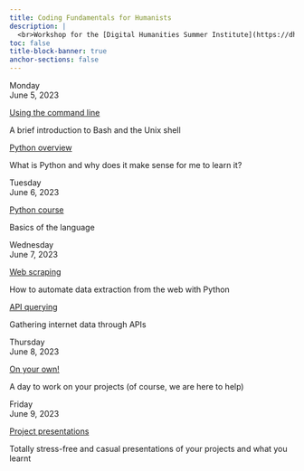 ```yaml
---
title: Coding Fundamentals for Humanists
description: |
  <br>Workshop for the [Digital Humanities Summer Institute](https://dhsi.org/) (DHSI) 2023
toc: false
title-block-banner: true
anchor-sections: false
---
```


:::{layout="[[2.1, 5, 5], [2.1, 10], [2.1, 5, 5], [2.1, 10], [2.1, 10]]"}

:::{.card-body}

:::{.date}

Monday<br>June 5, 2023

:::

:::

:::{.card .mb-3}

:::{.card-body}

[Using the command line](/monday_bash/index.qmd){.card-title .stretched-link}

[A brief introduction to Bash and the Unix shell]{.text-muted}

:::

:::

:::{.card .mb-3}

:::{.card-body}

[Python overview](/monday_python/index.qmd){.card-title .stretched-link}

[What is Python and why does it make sense for me to learn it?]{.text-muted}

:::

:::

:::{.card-body}

:::{.date}

Tuesday<br>June 6, 2023

:::

:::

:::{.card .mb-3}

:::{.card-body}

[Python course](/tuesday/index.qmd){.card-title .stretched-link}

[Basics of the language]{.text-muted}

:::

:::

:::{.card-body}

:::{.date}

Wednesday<br>June 7, 2023

:::

:::

:::{.card .mb-3}

:::{.card-body}

[Web scraping](/wednesday_scraping/index.qmd){.card-title .stretched-link}

[How to automate data extraction from the web with Python]{.text-muted}

:::

:::

:::{.card .mb-3}

:::{.card-body}

[API querying](/wednesday_api/index.qmd){.card-title .stretched-link}

[Gathering internet data through APIs]{.text-muted}

:::

:::

:::{.card-body}

:::{.date}

Thursday<br>June 8, 2023

:::

:::

:::{.card .mb-3}

:::{.card-body}

[On your own!](/thursday/index.qmd){.card-title .stretched-link}

[A day to work on your projects (of course, we are here to help)]{.text-muted}

:::

:::

:::{.card-body}

:::{.date}

Friday<br>June 9, 2023

:::

:::

:::{.card .mb-3}

:::{.card-body}

[Project presentations](/friday/index.qmd){.card-title .stretched-link}

[Totally stress-free and casual presentations of your projects and what you learnt]{.text-muted}

:::

:::

:::
